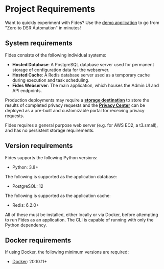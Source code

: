 
# Project Requirements

<Callout emoji="ⓘ">Want to quickly experiment with Fides? Use the [demo application](./sample_project) to go from "Zero to DSR Automation" in minutes!</Callout>

## System requirements 

Fides consists of the following individual systems:

* **Hosted Database**: A PostgreSQL database server used for permanent storage of configuration data for the webserver.
* **Hosted Cache**: A Redis database server used as a temporary cache during execution and task scheduling.
* **Fides Webserver**: The main application, which houses the Admin UI and API endpoints.

Production deployments may require a **[storage destination](../dsr_quickstart/dsr_support/storage/)** to store the results of completed privacy requests and the [**Privacy Center**](../consent) can be deployed as a pre-built and customizable portal for receiving privacy requests.

Fides requires a general purpose web server (e.g. for AWS EC2, a t3.small), and has no persistent storage requirements.

## Version requirements

Fides supports the following Python versions:

* Python: 3.8+

The following is supported as the application database:

* PostgreSQL: 12

The following is supported as the application cache:

* Redis: 6.2.0+

All of these must be installed, either locally or via Docker, before attempting to run Fides as an application. The CLI is capable of running with only the Python dependency.

## Docker requirements

If using Docker, the following minimum versions are required:

* [Docker](https://www.docker.com/products/docker-desktop): 20.10.11+
